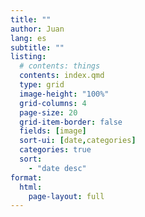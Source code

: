 ```yaml
---
title: ""
author: Juan
lang: es
subtitle: ""
listing:
  # contents: things
  contents: index.qmd
  type: grid
  image-height: "100%"
  grid-columns: 4
  page-size: 20
  grid-item-border: false
  fields: [image]
  sort-ui: [date,categories]
  categories: true
  sort:
    - "date desc"
format:
  html:
    page-layout: full
---
```


